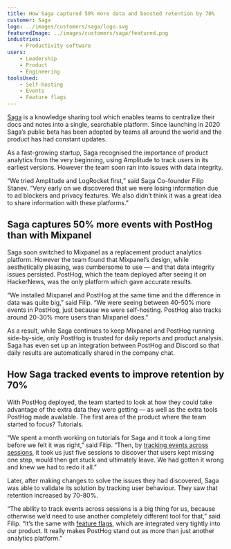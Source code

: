 ```yaml
---
title: How Saga captured 50% more data and boosted retention by 70%
customer: Saga
logo: ../images/customers/saga/logo.svg
featuredImage: ../images/customers/saga/featured.png
industries:
    - Productivity software
users:
    - Leadership
    - Product
    - Engineering
toolsUsed:
    - Self-hosting
    - Events
    - Feature flags
---
```


[Saga](https://saga.so/) is a knowledge sharing tool which enables teams to centralize their docs and notes into a single, searchable platform. Since launching in 2020 Saga’s public beta has been adopted by teams all around the world and the product has had constant updates. 

As a fast-growing startup, Saga recognised the importance of product analytics from the very beginning, using Amplitude to track users in its earliest versions. However the team soon ran into issues with data integrity. 

“We tried Amplitude and LogRocket first,” said Saga Co-founder Filip Stanev. “Very early on we discovered that we were losing information due to ad blockers and privacy features. We also didn’t think it was a great idea to share information with these platforms.”

<BorderWrapper>
    <Quote
        imageSource="/images/customers/filip.png"
        size="md"
        name="Filip Stanev"
        title="Co-founder, Saga"
        quote={`“We tried LogRocket, but it felt very invasive. We didn’t feel comfortable with how much they were tracking. We tried Amplitude, but it was just far too slow. Even creating dashboards felt laggy.”`}
    />
</BorderWrapper>

## Saga captures 50% more events with PostHog than with Mixpanel

Saga soon switched to Mixpanel as a replacement product analytics platform. However the team found that Mixpanel’s design, while aesthetically pleasing, was cumbersome to use — and that data integrity issues persisted. PostHog, which the team deployed after seeing it on HackerNews, was the only platform which gave accurate results. 

“We installed Mixpanel and PostHog at the same time and the difference in data was quite big,” said Filip. “We were seeing between 40-50% more events in PostHog, just because we were self-hosting. PostHog also tracks around 20-30% more users than Mixpanel does.”

As a result, while Saga continues to keep Mixpanel and PostHog running side-by-side, only PostHog is trusted for daily reports and product analysis. Saga has even set up an integration between PostHog and Discord so that daily results are automatically shared in the company chat. 

<BorderWrapper>
    <Quote
        imageSource="/images/customers/filip.png"
        size="md"
        name="Filip Stanev"
        title="Co-founder, Saga"
        quote={`“PostHog tracks more events than Mixpanel. For one  event we defined, Mixpanel reported 6,343 occurrences last month. PostHog reported what we know to be the true figure, 8,169 — almost 30% more than Mixpanel.”`}
    />
</BorderWrapper>

## How Saga tracked events to improve retention by 70%  

With PostHog deployed, the team started to look at how they could take advantage of the extra data they were getting — as well as the extra tools PostHog made available. The first area of the product where the team started to focus? Tutorials. 

“We spent a month working on tutorials for Saga and it took a long time before we felt it was right,” said Filip. “Then, by [tracking events across sessions](/product/session-recording), it took us just five sessions to discover that users kept missing one step, would then get stuck and ultimately leave. We had gotten it wrong and knew we had to redo it all.”

Later, after making changes to solve the issues they had discovered, Saga was able to validate its solution by tracking user behaviour. They saw that retention increased by 70-80%.

“The ability to track events across sessions is a big thing for us, because otherwise we’d need to use another completely different tool for that,” said Filip. “It’s the same with [feature flags](/product/feature-flags), which are integrated very tightly into our product. It really makes PostHog stand out as more than just another analytics platform.”

